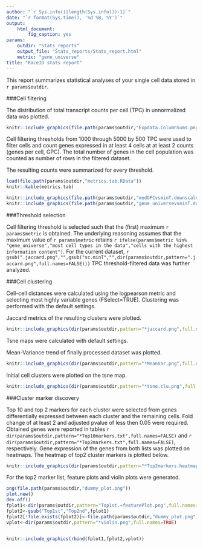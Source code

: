```yaml
---
author: "`r Sys.info()[length(Sys.info())-1]`"
date: "`r format(Sys.time(), '%d %B, %Y')`"
output: 
    html_document:
        fig_caption: yes
params:
    outdir: "Stats_reports"
    output_file: "Stats_reports/Stats_report.html"
    metric: "gene_universe"
title: "RaceID stats report"
---
```


This report summarizes statistical analyses of your single cell data stored in `r params$outdir`.    

###Cell filtering

The distribution of total transcript counts per cell (TPC) in unnormalized data was plotted.   

```r
knitr::include_graphics(file.path(params$outdir,"Expdata.ColumnSums.png"))
```

Cell filtering thresholds from 1000 through 5000 by 500 TPC were used to filter cells and count genes expressed in at least 4 cells at at least 2 counts (genes per cell, GPC). The total number of genes in the cell population was counted as number of rows in the filtered dataset.   

The resulting counts were summarized for every threshold.   

```r
load(file.path(params$outdir,"metrics.tab.RData"))
knitr::kable(metrics.tab)
```

```r
knitr::include_graphics(file.path(params$outdir,"medGPCvsminT.downscaled.png"))
knitr::include_graphics(file.path(params$outdir,"gene_universevsminT.downscaled.png"))

```

###Threshold selection

Cell filtering threshold is selected such that the (first) maximum `r params$metric` is obtained. The underlying reasoning assumes that the maximum value of `r params$metric` retains  `r ifelse(params$metric %in% "gene_universe","most cell types in the data","cells with the highest information content")`. For the current dataset, `r gsub(".jaccard.png","",gsub("sc.minT","",dir(params$outdir,pattern=".jaccard.png",full.names=FALSE)))` TPC threshold-filtered data was further analyzed.

###Cell clustering

Cell-cell distances were calculated using the logpearson metric and selecting most highly variable genes (FSelect=TRUE). Clustering was performed with the default settings. 

Jaccard metrics of the resulting clusters were plotted.

```r
knitr::include_graphics(dir(params$outdir,pattern="*jaccard.png",full.names=TRUE))
```

Tsne maps were calculated with default settings.

Mean-Variance trend of finally processed dataset was plotted.

```r
knitr::include_graphics(dir(params$outdir,pattern="*MeanVar.png",full.names=TRUE))
```

Initial cell clusters were plotted on the tsne map.

```r
knitr::include_graphics(dir(params$outdir,pattern="*tsne.clu.png",full.names=TRUE))
```

###Cluster marker discovery

Top 10 and top 2 markers for each cluster were selected from genes differentially expressed between each cluster and the remaining cells. Fold change of at least 2 and adjusted pvalue of less then 0.05 were required. Obtained genes were reported in tables `r dir(params$outdir,pattern="*Top10markers.txt",full.names=FALSE)` and `r dir(params$outdir,pattern="*Top2markers.txt",full.names=FALSE)`, respectively.
Gene expression of the genes from both lists was plotted on heatmaps. The heatmap of top2 cluster markers is plotted below.

```r
knitr::include_graphics(dir(params$outdir,pattern="*Top2markers.heatmap.png",full.names=TRUE))
```

For the top2 marker list, feature plots and violin plots were generated.


```r
png(file.path(params$outdir,"dummy_plot.png"))
plot.new()
dev.off()
fplot1<-dir(params$outdir,pattern="Top1st.+featurePlot.png",full.names=TRUE)
fplot2<-gsub("Top1st","Top2nd",fplot1)
fplot2[!file.exists(fplot2)]<-file.path(params$outdir,"dummy_plot.png")
vplot<-dir(params$outdir,pattern="*violin.png",full.names=TRUE)


knitr::include_graphics(rbind(fplot1,fplot2,vplot))
```
